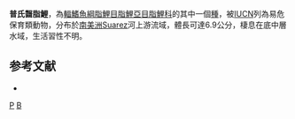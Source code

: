 {{Speciesbox 
| taxon = Bryconamericus plutarcoi
| status = VU
| status_system = IUCN3.1
| authority = [[Román-Valencia|Román-Valencia]], 2001
| synonyms = 
}}
'''普氏齧脂鯉'''，為[[輻鰭魚綱|輻鰭魚綱]][[脂鯉目|脂鯉目]][[脂鯉亞目|脂鯉亞目]][[脂鯉科|脂鯉科]]的其中一個[[種|種]]，被[[IUCN|IUCN]]列為易危保育類動物，分布於[[南美洲|南美洲]]Suarez河上游流域，體長可達6.9公分，棲息在底中層水域，生活習性不明。

==参考文献==
{{refbegin}}
*{{FishBase_species|genus=Bryconamericus|species=plutarcoi|year=2014|month=1}}
{{refend}}

{{Taxonbar|from=Q5666900}}

[[Category:齧脂鯉屬|P]]
[[Category:2001年描述的鱼类|B]]

{{魚類小作品}}